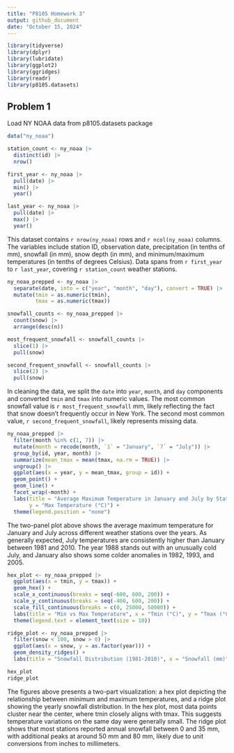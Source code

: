 ```yaml
---
title: "P8105 Homework 3"
output: github_document
date: "October 15, 2024"
---
```


```r
library(tidyverse)
library(dplyr)
library(lubridate)
library(ggplot2)
library(ggridges)
library(readr)
library(p8105.datasets)
```

## Problem 1
Load NY NOAA data from p8105.datasets package
```r
data("ny_noaa")
```

```r
station_count <- ny_noaa |> 
  distinct(id) |> 
  nrow()

first_year <- ny_noaa |> 
  pull(date) |> 
  min() |> 
  year()

last_year <- ny_noaa |> 
  pull(date) |> 
  max() |> 
  year()

```
This dataset contains `r nrow(ny_noaa)` rows and `r ncol(ny_noaa)` columns. The variables include station ID, observation date, precipitation (in tenths of mm), snowfall (in mm), snow depth (in mm), and minimum/maximum temperatures (in tenths of degrees Celsius). Data spans from `r first_year` to `r last_year`, covering `r station_count` weather stations.

```r
ny_noaa_prepped <- ny_noaa |> 
  separate(date, into = c("year", "month", "day"), convert = TRUE) |> 
  mutate(tmin = as.numeric(tmin), 
         tmax = as.numeric(tmax))

snowfall_counts <- ny_noaa_prepped |> 
  count(snow) |> 
  arrange(desc(n))

most_frequent_snowfall <- snowfall_counts |> 
  slice(1) |> 
  pull(snow)

second_frequent_snowfall <- snowfall_counts |> 
  slice(2) |> 
  pull(snow)
```
In cleaning the data, we split the `date` into `year`, `month`, and `day` components and converted `tmin` and `tmax` into numeric values. The most common snowfall value is `r most_frequent_snowfall` mm, likely reflecting the fact that snow doesn't frequently occur in New York. The second most common value, `r second_frequent_snowfall`, likely represents missing data. 

```r
ny_noaa_prepped |> 
  filter(month %in% c(1, 7)) |> 
  mutate(month = recode(month, `1` = "January", `7` = "July")) |> 
  group_by(id, year, month) |> 
  summarize(mean_tmax = mean(tmax, na.rm = TRUE)) |>
  ungroup() |> 
  ggplot(aes(x = year, y = mean_tmax, group = id)) +
  geom_point() +
  geom_line() +
  facet_wrap(~month) +
  labs(title = "Average Maximum Temperature in January and July by Station", 
       y = "Max Temperature (°C)") +
  theme(legend.position = "none")
```
The two-panel plot above shows the average maximum temperature for January and July across different weather stations over the years. As generally expected, July temperatures are consistently higher than January between 1981 and 2010. The year 1988 stands out with an unusually cold July, and January also shows some colder anomalies in 1982, 1993, and 2005.

```r
hex_plot <- ny_noaa_prepped |> 
  ggplot(aes(x = tmin, y = tmax)) + 
  geom_hex() +
  scale_x_continuous(breaks = seq(-600, 600, 200)) +
  scale_y_continuous(breaks = seq(-400, 600, 200)) +
  scale_fill_continuous(breaks = c(0, 25000, 50000)) +
  labs(title = "Min vs Max Temperature", x = "Tmin (°C)", y = "Tmax (°C)") +
  theme(legend.text = element_text(size = 10))

ridge_plot <- ny_noaa_prepped |> 
  filter(snow < 100, snow > 0) |> 
  ggplot(aes(x = snow, y = as.factor(year))) + 
  geom_density_ridges() +
  labs(title = "Snowfall Distribution (1981-2010)", x = "Snowfall (mm)", y = "Year")

hex_plot
ridge_plot
```
The figures above presents a two-part visualization: a hex plot depicting the relationship between minimum and maximum temperatures, and a ridge plot showing the yearly snowfall distribution. In the hex plot, most data points cluster near the center, where tmin closely aligns with tmax. This suggests temperature variations on the same day were generally small. The ridge plot shows that most stations reported annual snowfall between 0 and 35 mm, with additional peaks at around 50 mm and 80 mm, likely due to unit conversions from inches to millimeters.








